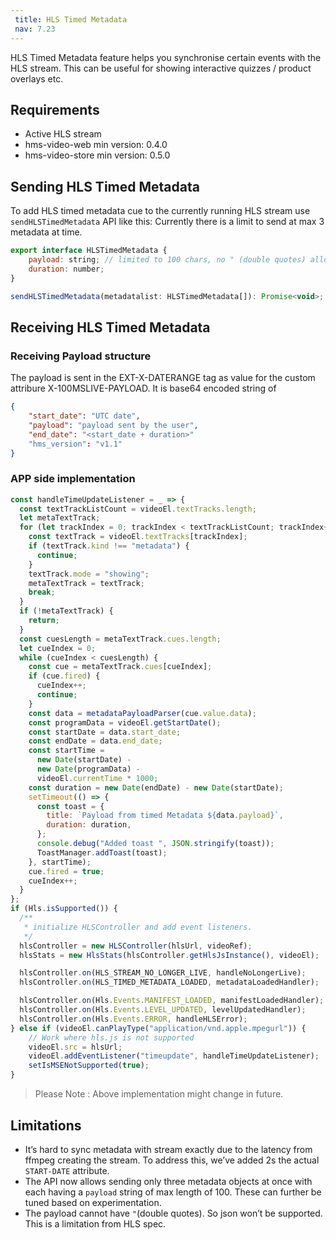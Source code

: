 ```yaml
---
 title: HLS Timed Metadata
 nav: 7.23
---
```


HLS Timed Metadata feature helps you synchronise certain events with the HLS stream. This can be useful for showing interactive quizzes / product overlays etc.

## Requirements

-   Active HLS stream
-   hms-video-web min version: 0.4.0
-   hms-video-store min version: 0.5.0

## Sending HLS Timed Metadata

To add HLS timed metadata cue to the currently running HLS stream use `sendHLSTimedMetadata` API like this:
Currently there is a limit to send at max 3 metadata at time. 

```javascript
export interface HLSTimedMetadata {
	payload: string; // limited to 100 chars, no " (double quotes) allowed
	duration: number;
}

sendHLSTimedMetadata(metadatalist: HLSTimedMetadata[]): Promise<void>;
```

## Receiving HLS Timed Metadata
### Receiving Payload structure

The payload is sent in the EXT-X-DATERANGE tag as value for the custom attribure X-100MSLIVE-PAYLOAD. It is base64 encoded string of

```json
{
    "start_date": "UTC date",
    "payload": "payload sent by the user",
    "end_date": "<start_date + duration>"
    "hms_version": "v1.1"
}
```

### APP side implementation

```javascript
const handleTimeUpdateListener = _ => {
  const textTrackListCount = videoEl.textTracks.length;
  let metaTextTrack;
  for (let trackIndex = 0; trackIndex < textTrackListCount; trackIndex++) {
    const textTrack = videoEl.textTracks[trackIndex];
    if (textTrack.kind !== "metadata") {
      continue;
    }
    textTrack.mode = "showing";
    metaTextTrack = textTrack;
    break;
  }
  if (!metaTextTrack) {
    return;
  }
  const cuesLength = metaTextTrack.cues.length;
  let cueIndex = 0;
  while (cueIndex < cuesLength) {
    const cue = metaTextTrack.cues[cueIndex];
    if (cue.fired) {
      cueIndex++;
      continue;
    }
    const data = metadataPayloadParser(cue.value.data);
    const programData = videoEl.getStartDate();
    const startDate = data.start_date;
    const endDate = data.end_date;
    const startTime =
      new Date(startDate) -
      new Date(programData) -
      videoEl.currentTime * 1000;
    const duration = new Date(endDate) - new Date(startDate);
    setTimeout(() => {
      const toast = {
        title: `Payload from timed Metadata ${data.payload}`,
        duration: duration,
      };
      console.debug("Added toast ", JSON.stringify(toast));
      ToastManager.addToast(toast);
    }, startTime);
    cue.fired = true;
    cueIndex++;
  }
};
if (Hls.isSupported()) {
  /**
   * initialize HLSController and add event listeners.
   */
  hlsController = new HLSController(hlsUrl, videoRef);
  hlsStats = new HlsStats(hlsController.getHlsJsInstance(), videoEl);

  hlsController.on(HLS_STREAM_NO_LONGER_LIVE, handleNoLongerLive);
  hlsController.on(HLS_TIMED_METADATA_LOADED, metadataLoadedHandler);

  hlsController.on(Hls.Events.MANIFEST_LOADED, manifestLoadedHandler);
  hlsController.on(Hls.Events.LEVEL_UPDATED, levelUpdatedHandler);
  hlsController.on(Hls.Events.ERROR, handleHLSError);
} else if (videoEl.canPlayType("application/vnd.apple.mpegurl")) {
    // Work where hls.js is not supported
    videoEl.src = hlsUrl;
    videoEl.addEventListener("timeupdate", handleTimeUpdateListener);
    setIsMSENotSupported(true);
}

```

>Please Note : Above implementation might change in future.

## Limitations

- It’s hard to sync metadata with stream exactly due to the latency from ffmpeg creating the stream. To address this, we’ve added 2s the actual `START-DATE` attribute.
- The API now allows sending only three metadata objects at once with each having a `payload` string of max length of 100. These can further be tuned based on experimentation.
- The payload cannot have `"`(double quotes). So json won’t be supported. This is a limitation from HLS spec.
